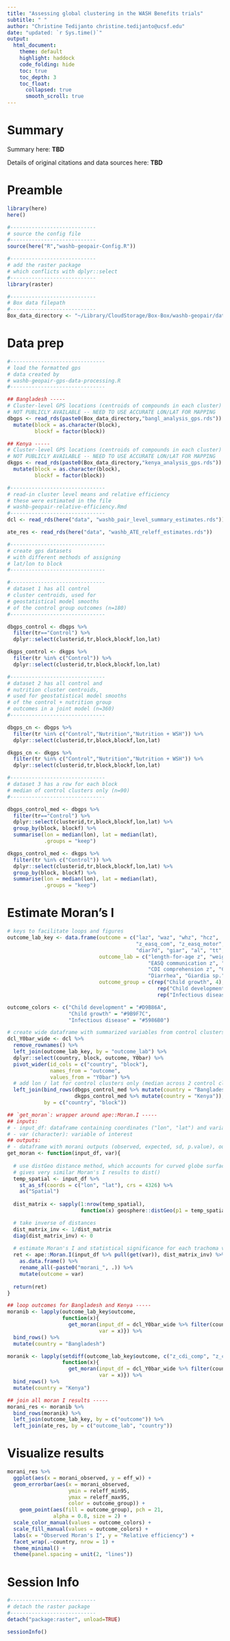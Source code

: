 ```yaml
---
title: "Assessing global clustering in the WASH Benefits trials"
subtitle: " "
author: "Christine Tedijanto christine.tedijanto@ucsf.edu"
date: "updated: `r Sys.time()`"
output: 
  html_document:
    theme: default
    highlight: haddock
    code_folding: hide
    toc: true
    toc_depth: 3
    toc_float:
      collapsed: true
      smooth_scroll: true
---
```


# Summary

Summary here: **TBD**

Details of original citations and data sources here: **TBD**

# Preamble

```r
library(here)
here()

#----------------------------
# source the config file
#----------------------------
source(here("R","washb-geopair-Config.R"))

#----------------------------
# add the raster package
# which conflicts with dplyr::select
#----------------------------
library(raster)

#----------------------------
# Box data filepath
#----------------------------
Box_data_directory <- "~/Library/CloudStorage/Box-Box/washb-geopair/data/final/"
```

# Data prep

```r
#-------------------------------
# load the formatted gps
# data created by
# washb-geopair-gps-data-processing.R
#-------------------------------

## Bangladesh -----
# Cluster-level GPS locations (centroids of compounds in each cluster)
# NOT PUBLICLY AVAILABLE -- NEED TO USE ACCURATE LON/LAT FOR MAPPING
dbgps <- read_rds(paste0(Box_data_directory,"bangl_analysis_gps.rds")) %>%
  mutate(block = as.character(block),
         blockf = factor(block))

## Kenya -----
# Cluster-level GPS locations (centroids of compounds in each cluster)
# NOT PUBLICLY AVAILABLE -- NEED TO USE ACCURATE LON/LAT FOR MAPPING
dkgps <- read_rds(paste0(Box_data_directory,"kenya_analysis_gps.rds")) %>%
  mutate(block = as.character(block),
         blockf = factor(block))
```

```r
#-------------------------------
# read-in cluster level means and relative efficiency
# these were estimated in the file
# washb-geopair-relative-efficiency.Rmd
#-------------------------------
dcl <- read_rds(here("data", "washb_pair_level_summary_estimates.rds")) 

ate_res <- read_rds(here("data", "washb_ATE_releff_estimates.rds"))
```

```r
#-------------------------------
# create gps datasets
# with different methods of assigning
# lat/lon to block
#-------------------------------

#-------------------------------
# dataset 1 has all control
# cluster centroids, used for
# geostatistical model smooths
# of the control group outcomes (n=180)
#-------------------------------

dbgps_control <- dbgps %>%
  filter(tr=="Control") %>%
  dplyr::select(clusterid,tr,block,blockf,lon,lat)

dkgps_control <- dkgps %>%
  filter(tr %in% c("Control")) %>%
  dplyr::select(clusterid,tr,block,blockf,lon,lat)

#-------------------------------
# dataset 2 has all control and
# nutrition cluster centroids,
# used for geostatistical model smooths
# of the control + nutrition group
# outcomes in a joint model (n=360)
#-------------------------------

dbgps_cn <- dbgps %>%
  filter(tr %in% c("Control","Nutrition","Nutrition + WSH")) %>%
  dplyr::select(clusterid,tr,block,blockf,lon,lat)

dkgps_cn <- dkgps %>%
  filter(tr %in% c("Control","Nutrition","Nutrition + WSH")) %>%
  dplyr::select(clusterid,tr,block,blockf,lon,lat)

#-------------------------------
# dataset 3 has a row for each block
# median of control clusters only (n=90)
#-------------------------------

dbgps_control_med <- dbgps %>%
  filter(tr=="Control") %>%
  dplyr::select(clusterid,tr,block,blockf,lon,lat) %>% 
  group_by(block, blockf) %>%
  summarise(lon = median(lon), lat = median(lat),
            .groups = "keep")

dkgps_control_med <- dkgps %>%
  filter(tr %in% c("Control")) %>%
  dplyr::select(clusterid,tr,block,blockf,lon,lat) %>% 
  group_by(block, blockf) %>%
  summarise(lon = median(lon), lat = median(lat),
            .groups = "keep")
```

# Estimate Moran's I

```r
# keys to facilitate loops and figures
outcome_lab_key <- data.frame(outcome = c("laz", "waz", "whz", "hcz",
                                          "z_easq_com", "z_easq_motor", "z_easq_pers", "z_cdi_comp", "z_cdi_expr",
                                          "diar7d", "giar", "al", "tt", "hw"),
                              outcome_lab = c("length-for-age z", "weight-for-age z", "weight-for-height z", "head circumference z",
                                              "EASQ communication z", "EASQ gross motor z", "EASQ personal-social z",
                                              "CDI comprehension z", "CDI expression z",
                                              "Diarrhea", "Giardia sp.", "Ascaris sp.", "Trichuris sp.", "Hookworm"),
                              outcome_group = c(rep("Child growth", 4),
                                                 rep("Child development", 5),
                                                 rep("Infectious disease", 5)))

outcome_colors <- c("Child development" = "#D9B86A",
                    "Child growth" = "#9B9F7C",
                    "Infectious disease" = "#5986B0")
```

```r
# create wide dataframe with summarized variables from control clusters for each block
dcl_Y0bar_wide <- dcl %>% 
  remove_rownames() %>%
  left_join(outcome_lab_key, by = "outcome_lab") %>% 
  dplyr::select(country, block, outcome, Y0bar) %>% 
  pivot_wider(id_cols = c("country", "block"),
              names_from = "outcome",
              values_from = "Y0bar") %>%
  # add lon / lat for control clusters only (median across 2 control clusters in each block)
  left_join(bind_rows(dbgps_control_med %>% mutate(country = "Bangladesh"),
                      dkgps_control_med %>% mutate(country = "Kenya")),
            by = c("country", "block"))
```

```r
## `get_moran`: wrapper around ape::Moran.I -----
## inputs:
# - input_df: dataframe containing coordinates ("lon", "lat") and variable of interest
# - var (character): variable of interest
## outputs:
# - dataframe with morani outputs (observed, expected, sd, p.value), outcome, and country
get_moran <- function(input_df, var){
  
  # use distGeo distance method, which accounts for curved globe surface
  # gives very similar Moran's I results to dist()
  temp_spatial <- input_df %>%
    st_as_sf(coords = c("lon", "lat"), crs = 4326) %>%
    as("Spatial")
  
  dist_matrix <- sapply(1:nrow(temp_spatial),
                        function(x) geosphere::distGeo(p1 = temp_spatial, p2 = temp_spatial[x,]))

  # take inverse of distances
  dist_matrix_inv <- 1/dist_matrix
  diag(dist_matrix_inv) <- 0
  
  # estimate Moran's I and statistical significance for each trachoma variable 
  ret <- ape::Moran.I(input_df %>% pull(get(var)), dist_matrix_inv) %>% 
    as.data.frame() %>%
    rename_all(~paste0("morani_", .)) %>% 
    mutate(outcome = var)
  
  return(ret)
}

## loop outcomes for Bangladesh and Kenya -----
moranib <- lapply(outcome_lab_key$outcome,
                  function(x){
                    get_moran(input_df = dcl_Y0bar_wide %>% filter(country == "Bangladesh"),
                              var = x)}) %>% 
  bind_rows() %>% 
  mutate(country = "Bangladesh")

moranik <- lapply(setdiff(outcome_lab_key$outcome, c("z_cdi_comp", "z_cdi_expr")),
                  function(x){
                    get_moran(input_df = dcl_Y0bar_wide %>% filter(country == "Kenya"),
                              var = x)}) %>% 
  bind_rows() %>% 
  mutate(country = "Kenya")

## join all moran I results -----
morani_res <- moranib %>% 
  bind_rows(moranik) %>% 
  left_join(outcome_lab_key, by = c("outcome")) %>% 
  left_join(ate_res, by = c("outcome_lab", "country"))
```

# Visualize results

```r
morani_res %>%
  ggplot(aes(x = morani_observed, y = eff_w)) +
  geom_errorbar(aes(x = morani_observed,
                    ymin = releff_min95,
                    ymax = releff_max95,
                    color = outcome_group)) +
    geom_point(aes(fill = outcome_group), pch = 21,
               alpha = 0.8, size = 2) +
  scale_color_manual(values = outcome_colors) +
  scale_fill_manual(values = outcome_colors) +
  labs(x = "Observed Moran's I", y = "Relative efficiency") +
  facet_wrap(.~country, nrow = 1) +
  theme_minimal() +
  theme(panel.spacing = unit(2, "lines"))
```

# Session Info

```r
#----------------------------
# detach the raster package
#----------------------------
detach("package:raster", unload=TRUE)

sessionInfo()
```

